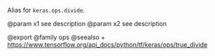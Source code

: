 Alias for `keras.ops.divide`.

@param x1 see description
@param x2 see description

@export
@family ops
@seealso
+ <https://www.tensorflow.org/api_docs/python/tf/keras/ops/true_divide>
